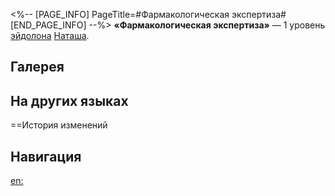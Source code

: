 <%-- [PAGE_INFO]
PageTitle=#Фармакологическая экспертиза#
[END_PAGE_INFO] --%>
{{Эйдолон Инфобокс
|Название         = Фармакологическая экспертиза
|Изображение      = Эйдолон Фармакологическая экспертиза.png
|Персонаж         = Наташа
|Уровень          = 1
|Длительность     = 
|Описание         = После атаки противником, если текущее НР ниже или равно 30%, восстанавливает себе 15% НР плюс 400 НР. Этот эффект может сработать только 1 раз за бой.
|Свойство1        = 
|Масштабирование1 = 
}}
'''«Фармакологическая экспертиза»''' — 1 уровень [[эйдолон]]а [[Наташа]].

==Галерея==
{{Галерея|position=left|captionalign=center
|Персонаж Наташа Эйдолон 1.png|Осколок Эйдолона
}}

==На других языках==
{{На других языках
|en   = Pharmacology Expertise
|zhs  = 遍识药理
|zht  = 遍識藥理
|ja   = {{Rubi|薬理遍識|やくりへんしき}}
|ko   = 약리학적 식견
|es   = Experta en farmacología
|fr   = Expertise en pharmacologie
|ru   = Фармакологическая экспертиза
|th   = Pharmacology Expertise
|vi   = Kiến Thức Dược Lý
|de   = Pharmakologisches Fachwissen
|id   = Pharmacology Expertise
|pt   = Especialista em Farmacologia
}}

==История изменений
{{История изменений|3.5}}

==Навигация==
{{Навык Навбокс|Наташа}}

[[en:]]